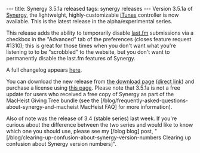 ---
title: Synergy 3.5.1a released
tags: synergy releases
---
Version 3.5.1a of [[Synergy]], the lightweight, highly-customizable [[iTunes]] controller is now available. This is the latest release in the alpha/experimental series.

This release adds the ability to temporarily disable [[last.fm]] submissions via a checkbox in the "Advanced" tab of the preferences (closes feature request #1310); this is great for those times when you don't want what you're listening to to be "scrobbled" to the website, but you don't want to permanently disable the last.fm features of Synergy.

A full changelog appears [http://wincent.com/a/products/synergy-classic/history/#3.5.1a here].

You can download the new release from [http://wincent.com/a/products/synergy-classic/download/ the download page] ([http://wincent.com/download.php?item=SynergyBeta.zip direct link]) and purchase a license using [https://secure.wincent.com/a/products/synergy-classic/purchase/ this page]. Please note that 3.5.1a is not a free update for users who received a free copy of Synergy as part of the MacHeist Giving Tree bundle (see the [/blog/frequently-asked-questions-about-synergy-and-macheist MacHeist FAQ] for more information).

Also of note was the release of 3.4 (stable series) last week. If you're curious about the difference between the two series and would like to know which one you should use, please see my [/blog blog] post, "[/blog/clearing-up-confusion-about-synergy-version-numbers Clearing up confusion about Synergy version numbers]".
